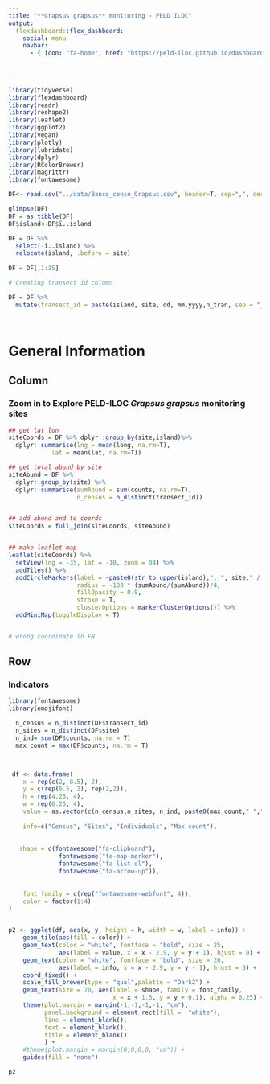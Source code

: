 ---
title: "**Grapsus grapsus** monitoring - PELD ILOC"
output: 
  flexdashboard::flex_dashboard:
    social: menu
    navbar:
      - { icon: "fa-home", href: "https://peld-iloc.github.io/dashboards_peld-iloc/", align: right }
 
    
---

```{r setup, include=FALSE}
library(tidyverse)
library(flexdashboard)
library(readr)
library(reshape2)
library(leaflet)
library(ggplot2)
library(vegan)
library(plotly)
library(lubridate)
library(dplyr)
library(RColorBrewer)
library(magrittr)
library(fontawesome)

```

```{r dataread, include = FALSE}

DF<- read.csv("../data/Banco_censo_Grapsus.csv", header=T, sep=",", dec=".", na.strings = "NA", stringsAsFactors = T) 

glimpse(DF)
DF = as_tibble(DF)
DF$island<-DF$ï..island

DF = DF %>%
  select(-ï..island) %>% 
  relocate(island, .before = site)
  
DF = DF[,1:15]

# Creating transect id column

DF = DF %>% 
  mutate(transect_id = paste(island, site, dd, mm,yyyy,n_tran, sep = "_"))




```

General Information 
======================================================================

Column {data-width=350}
----------------------------------------------------------------------

### Zoom in to Explore PELD-ILOC *Grapsus grapsus* monitoring sites

```{r map}
## get lat lon
siteCoords = DF %>% dplyr::group_by(site,island)%>% 
  dplyr::summarise(lng = mean(long, na.rm=T), 
            lat = mean(lat, na.rm=T))

## get total abund by site
siteAbund = DF %>%  
  dplyr::group_by(site) %>% 
  dplyr::summarise(sumAbund = sum(counts, na.rm=T),
                   n_census = n_distinct(transect_id))


## add abund and to coords
siteCoords = full_join(siteCoords, siteAbund)


## make leaflet map
leaflet(siteCoords) %>% 
  setView(lng = -35, lat = -10, zoom = 04) %>% 
  addTiles() %>% 
  addCircleMarkers(label = ~paste0(str_to_upper(island),", ", site," / N. Individuals: ", sumAbund, "/ N. Census: ",  n_census), 
                   radius = ~100 * (sumAbund/(sumAbund))/4,
                   fillOpacity = 0.9,
                   stroke = T,
                   clusterOptions = markerClusterOptions()) %>% 
  addMiniMap(toggleDisplay = T)


# wrong coordinate in FN

```

Row {data-width=350 data-padding=10}
----------------------------------------------------------------------

### Indicators

```{r value boxes, fig.align="center", echo = FALSE, fig.width=10, fig.height=7}
library(fontawesome)
library(emojifont)

  n_census = n_distinct(DF$transect_id)
  n_sites = n_distinct(DF$site)
  n_ind= sum(DF$counts, na.rm = T)   
  max_count = max(DF$counts, na.rm = T)  



 df <- data.frame(
    x = rep(c(2, 8.5), 2),
    y = c(rep(6.5, 2), rep(2,2)),
    h = rep(4.25, 4),
    w = rep(6.25, 4),
    value = as.vector(c(n_census,n_sites, n_ind, paste0(max_count," ","ind."))),
    
    info=c("Census", "Sites", "Individuals", "Max count"),
    
    
   shape = c(fontawesome("fa-clipboard"),
              fontawesome("fa-map-marker"),
              fontawesome("fa-list-ol"),
              fontawesome("fa-arrow-up")),
   
    
    font_family = c(rep("fontawesome-webfont", 4)),
    color = factor(1:4)
)


p2 <- ggplot(df, aes(x, y, height = h, width = w, label = info)) +
    geom_tile(aes(fill = color)) +
    geom_text(color = "white", fontface = "bold", size = 25,
              aes(label = value, x = x - 2.9, y = y + 1), hjust = 0) +
    geom_text(color = "white", fontface = "bold", size = 20,
              aes(label = info, x = x - 2.9, y = y - 1), hjust = 0) +
    coord_fixed() +
    scale_fill_brewer(type = "qual",palette = "Dark2") +
    geom_text(size = 70, aes(label = shape, family = font_family,
                             x = x + 1.5, y = y + 0.1), alpha = 0.25) +
    theme(plot.margin = margin(-1,-1,-1,-1, "cm"),
          panel.background = element_rect(fill =  "white"),
          line = element_blank(),
          text = element_blank(),
          title = element_blank()
          ) +
    #theme(plot.margin = margin(0,0,0,0, "cm")) +
    guides(fill = "none") 

p2


```



